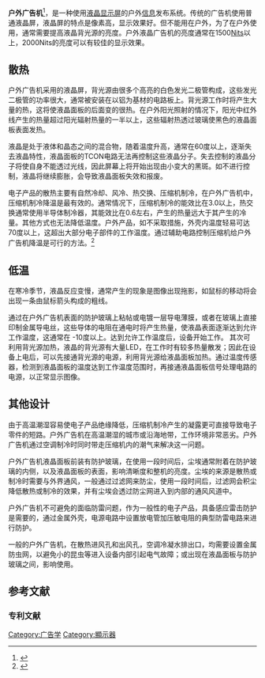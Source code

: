 {{多個問題|
{{autobiography|time=2014-12-13T07:10:41+00:00}}
{{refimprove|time=2014-12-13T07:05:36+00:00}}
{{orphan|time=2014-10-03T02:23:48+00:00}}
}}
'''户外广告机'''<ref>{{Cite book  | title = 互联网户外广告机  | url = http://www.soopat.com/Patent/201210547562  | language = 中文  | access-date = 2014-10-06  | archive-date = 2014-10-06  | archive-url = https://web.archive.org/web/20141006214301/http://www.soopat.com/Patent/201210547562  | dead-url = no  }}</ref>，是一种使用[[液晶显示屏|液晶显示屏]]的户外[[信息|信息]]发布系统。传统的广告机使用普通液晶屏，液晶屏的特点是像素高，显示效果好。但不能用在户外，为了在户外使用，通常需要提高液晶背光源的亮度。户外液晶广告机的亮度通常在1500[[坎德拉每平方米|Nits]]以上，2000Nits的亮度可以有较佳的显示效果。

==散热==
户外广告机采用的液晶屏，背光源由很多个高亮的白色发光二极管构成，这些发光二极管的功率很大，通常被安装在以铝为基材的电路板上。背光源工作时将产生大量的热，这将使液晶面板的后面变的很热。在户外阳光照射的情况下，阳光中红外线产生的热量超过阳光辐射热量的一半以上，这些辐射热透过玻璃使黑色的液晶面板表面发热。

液晶是处于液体和晶态之间的混合物，随着温度升高，通常在60度以上，逐渐失去液晶特性，液晶面板的TCON电路无法再控制这些液晶分子。失去控制的液晶分子将使自身不能透过光线，因此屏幕上将开始出现由小变大的黑斑。如不进行控制，液晶将继续膨胀，会导致液晶面板失效和报废。

电子产品的散热主要有自然冷却、风冷、热交换、压缩机制冷，在户外广告机中，压缩机制冷降温是最有效的。通常情况下，压缩机制冷的能效比在3.0以上，热交换通常使用半导体制冷器，其能效比在0.6左右，产生的热量远大于其产生的冷量。其他方式也无法降低温度。户外产品，如不采取措施，外壳内温度轻易可达70度以上，这超出大部分电子部件的工作温度。通过辅助电路控制压缩机给户外广告机降温是可行的方法。<ref>{{Cite book  | title = 一种具有风冷循环功能的户外广告机  | url = http://www.soopat.com/Patent/201310084760  | language = 中文  | access-date = 2014-10-06  | archive-date = 2014-10-06  | archive-url = https://web.archive.org/web/20141006214256/http://www.soopat.com/Patent/201310084760  | dead-url = no  }}</ref>

==低温==
在寒冷季节，液晶反应变慢，通常产生的现象是图像出现拖影，如鼠标的移动将会出现一条由鼠标箭头构成的粗线。

通过在户外广告机表面的防护玻璃上粘帖或电镀一层导电薄膜，或者在玻璃上直接印制金属导电丝，这些导体的电阻在通电时将产生热量，使液晶表面逐渐达到允许工作温度，这通常在 -10度以上。达到允许工作温度后，设备开始工作。
其次可利用背光源加热，液晶的背光源有大量LED，在工作时有较多热量散发；因此在设备上电后，可以先接通背光源的电源，利用背光源给液晶面板加热。通过温度传感器，检测到液晶面板的温度达到工作温度范围时，再接通液晶面板信号处理电路的电源，以正常显示图像。

==其他设计==
由于高温潮湿容易使电子产品绝缘降低，压缩机制冷产生的凝露更可直接导致电子零件的短路。户外广告机在高温潮湿的城市或沿海地带，工作环境非常恶劣。户外广告机通过空调制冷时同时带走压缩机内的潮气来解决这一问题。

户外广告机液晶面板前装有防护玻璃，在使用一段时间后，尘埃通常附着在防护玻璃的内侧，以及液晶面板的表面，影响清晰度和整机的亮度。尘埃的来源是散热或制冷时需要与外界通风，一般通过过滤网来防尘，使用一段时间后，过滤网会积尘降低散热或制冷的效果，并有尘埃会透过防尘网进入到内部的通风风道中。

户外广告机不可避免的面临防雷问题，作为一般性的电子产品，具备感应雷击防护是需要的，通过金属外壳，电源电路中设置放电管加压敏电阻的典型防雷电路来进行防护。

一般的户外广告机，在散热进风孔和出风孔，空调冷凝水排出口，均需要设置金属防虫网，以避免小的昆虫等进入设备内部引起电气故障；或出现在液晶面板与防护玻璃之间，影响使用。

==参考文献==
{{reflist}}
===专利文献===

[[Category:广告学|Category:广告学]]
[[Category:顯示器|Category:顯示器]]